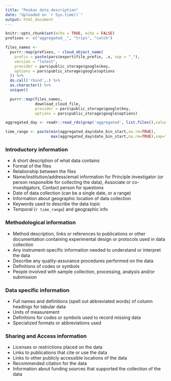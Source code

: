 ```yaml
---
title: "Peskas data description"
date: "Uploaded on `r Sys.time()`"
output: html_document
---
```


```r
knitr::opts_chunk$set(echo = TRUE, echo = FALSE)
prefixes <- c("aggregated__", "trips", "catch")

files_names <-
  purrr::map(prefixes, ~ cloud_object_name(
    prefix = paste(pars$export$file_prefix, .x, sep = "_"),
    version = "latest",
    provider = pars$public_storage$google$key,
    options = pars$public_storage$google$options
  )) %>%
  do.call('rbind',.) %>%
  as.character() %>%
  unique()

  purrr::map(files_names,
             download_cloud_file,
             provider = pars$public_storage$google$key,
             options = pars$public_storage$google$options)

aggregated_day <- readr::read_rds(grep('aggregated', list.files(),value=TRUE))$day

time_range <- paste(min(aggregated_day$date_bin_start,na.rm=TRUE),
                    max(aggregated_day$date_bin_start,na.rm=TRUE),sep="-")
```

### Introductory information

* A short description of what data contains
* Format of the files
* Relationship between the files
* Name/institution/address/email information for Principle investigator (or person responsible for collecting the data), Associate or co-investigators, Contact person for questions
* Date of data collection (can be a single date, or a range)
* Information about geographic location of data collection
* Keywords used to describe the data topic
* Temporal (`r time_range`) and geographic info 

### Methodological information

* Method description, links or references to publications or other documentation containing experimental design or
protocols used in data collection
* Any instrument-specific information needed to understand or interpret the data
* Describe any quality-assurance procedures performed on the data
* Definitions of codes or symbols 
* People involved with sample collection, processing, analysis and/or submission

### Data specific information

* Full names and definitions (spell out abbreviated words) of column headings for tabular data
* Units of measurement
* Definitions for codes or symbols used to record missing data
* Specialized formats or abbreviations used

### Sharing and Access information

* Licenses or restrictions placed on the data
* Links to publications that cite or use the data
* Links to other publicly accessible locations of the data
* Recommended citation for the data
* Information about funding sources that supported the collection of the data
